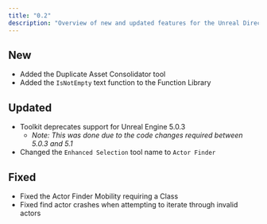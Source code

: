 ```yaml
---
title: "0.2"
description: "Overview of new and updated features for the Unreal Directive Toolkit 0.2 Alpha"
---
```


## New

- Added the Duplicate Asset Consolidator tool
- Added the `IsNotEmpty` text function to the Function Library

## Updated

- Toolkit deprecates support for Unreal Engine 5.0.3
  - _Note: This was done due to the code changes required between 5.0.3 and 5.1_
- Changed the `Enhanced Selection` tool name to `Actor Finder`

## Fixed

- Fixed the Actor Finder Mobility requiring a Class
- Fixed find actor crashes when attempting to iterate through invalid actors
